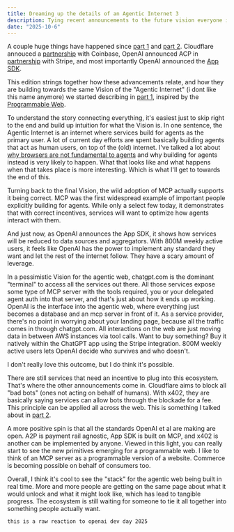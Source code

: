 ```yaml
---
title: Dreaming up the details of an Agentic Internet 3
description: Tying recent announcements to the future vision everyone is building towards.
date: "2025-10-6"
---
```


A couple huge things have happened since [part 1](/posts/aiweb) and [part 2](/posts/aiweb2). Cloudflare annouced a [partnership](https://www.cloudflare.com/press/press-releases/2025/cloudflare-and-coinbase-will-launch-x402-foundation/) with Coinbase, OpenAI announced ACP in [partnership](https://www.agenticcommerce.dev/) with Stripe, and most importantly OpenAI announced the [App SDK](https://developers.openai.com/apps-sdk/).

This edition strings together how these advancements relate, and how they are building towards the same Vision of the "Agentic Internet" (i dont like this name anymore) we started describing in [part 1](/posts/aiweb), inspired by the [Programmable Web](https://upload.wikimedia.org/wikipedia/commons/3/3f/Aaron_Swartz_s_A_Programmable_Web_An_Unfinished_Work.pdf).

To understand the story connecting everything, it's easiest just to skip right to the end and build up intuition for what the Vision is. In one sentence, the Agentic Internet is an internet where services build for agents as the primary user. A lot of current day efforts are spent basically building agents that act as human users, on top of the (old) internet. I've talked a lot about [why browsers are not fundamental to agents](/posts/browsers) and why building for agents instead is very likely to happen. What that looks like and what happens when that takes place is more interesting. Which is what I'll get to towards the end of this.

Turning back to the final Vision, the wild adoption of MCP actually supports it being correct. MCP was the first widespread example of important people explicitly building for agents. While only a select few today, it demonstrates that with correct incentives, services will want to optimize how agents interact with them.

And just now, as OpenAI announces the App SDK, it shows how services will be reduced to data sources and aggregators. With 800M weekly active users, it feels like OpenAI has the power to implement any standard they want and let the rest of the internet follow. They have a scary amount of leverage.

In a pessimistic Vision for the agentic web, chatgpt.com is the dominant "terminal" to access all the services out there. All those services expose some type of MCP server with the tools required, you or your delegated agent auth into that server, and that's just about how it ends up working. OpenAI is the interface into the agentic web, where everything just becomes a database and an mcp server in front of it. As a service provider, there's no point in worrying about your landing page, because all the traffic comes in through chatgpt.com. All interactions on the web are just moving data in between AWS instances via tool calls. Want to buy something? Buy it natively within the ChatGPT app using the Stripe integration. 800M weekly active users lets OpenAI decide who survives and who doesn't.

I don't really love this outcome, but I do think it's possible.

There are still services that need an incentive to plug into this ecosystem. That's where the other announcements come in. Cloudflare aims to block all "bad bots" (ones not acting on behalf of humans). With x402, they are basically saying services can allow bots through the blockade for a fee. This principle can be applied all across the web. This is something I talked about in [part 2](/posts/aiweb2).

A more positive spin is that all the standards OpenAI et al are making are open. A2P is payment rail agnostic, App SDK is built on MCP, and x402 is another can be implemented by anyone. Viewed in this light, you can really start to see the new primitives emerging for a programmable web. I like to think of an MCP server as a programmable version of a website. Commerce is becoming possible on behalf of consumers too.

Overall, I think it's cool to see the "stack" for the agentic web being built in real time. More and more people are getting on the same page about what it would unlock and what it might look like, which has lead to tangible progress. The ecosystem is still waiting for someone to tie it all together into something people actually want.

`this is a raw reaction to openai dev day 2025`
